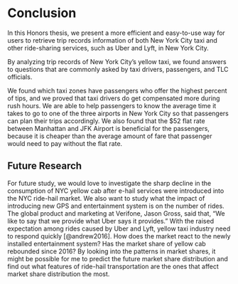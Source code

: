 # Conclusion {#chapter5}
In this Honors thesis, we present a more efficient and easy-to-use way for users to retrieve trip records information of both New York City taxi and other ride-sharing services, such as Uber and Lyft, in New York City. 

By analyzing trip records of New York City’s yellow taxi, we found answers to questions that are commonly asked by taxi drivers, passengers, and TLC officials.

We found which taxi zones have passengers who offer the highest percent of tips, and we proved that taxi drivers do get compensated more during rush hours. We are able to help passengers to know the average time it takes to go to one of the three airports in New York City so that passengers can plan their trips accordingly. We also found that the \$52 flat rate between Manhattan and JFK Airport is beneficial for the passengers, because it is cheaper than the average amount of fare that passenger would need to pay without the flat rate.

## Future Research
For future study, we would love to investigate the sharp decline in the consumption of NYC yellow cab after e-hail services were introduced into the NYC ride-hail market. We also want to study what the impact of introducing new GPS and entertainment system is on the number of rides. The global product and marketing at Verifone, Jason Gross, said that, “We like to say that we provide what Uber says it provides.” With the raised expectation among rides caused by Uber and Lyft, yellow taxi industry need to respond quickly [@andrew2016]. How does the market react to the newly installed entertainment system? Has the market share of yellow cab rebounded since 2016? By looking into the patterns in market shares, it might be possible for me to predict the future market share distribution and find out what features of ride-hail transportation are the ones that affect market share distribution the most. 

